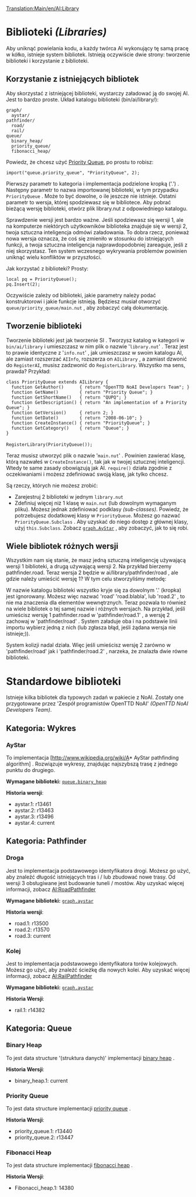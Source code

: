 [[Translation:Main/en/AI:Library]]
<!--{{en/NoAI}}-->{{pl/NoAI}}

= Biblioteki ''(Libraries)'' =

Aby uniknąć powielania kodu, a każdy twórca AI wykonujący tę samą pracę w kółko, istnieje system bibliotek. Istnieją oczywiście dwie strony: tworzenie biblioteki i korzystanie z biblioteki.

== Korzystanie z istniejących bibliotek ==

Aby skorzystać z istniejącej biblioteki, wystarczy załadować ją do swojej AI. Jest to bardzo proste. Układ katalogu biblioteki (bin/ai/library/):

 graph/
   aystar/
 pathfinder/
   road/
   rail/
 queue/
   binary_heap/
   priority_queue/
   fibonacci_heap/

Powiedz, że chcesz użyć [[Main/en/SI:Library/Pl#Priority Queue|Priority Queue]], po prostu to robisz:

 import("queue.priority_queue", "PriorityQueue", 2);

Pierwszy parametr to kategoria i implementacja podzielone kropką ('.') . Następny parametr to nazwa importowanej biblioteki, w tym przypadku <code>PriorityQueue</code> . Może to być dowolne, o ile jeszcze nie istnieje. Ostatni parametr to wersja, której spodziewasz się w bibliotece. Aby pobrać bieżącą wersję biblioteki, otwórz plik library.nut z odpowiedniego katalogu. 

Sprawdzenie wersji jest bardzo ważne. Jeśli spodziewasz się wersji 1, ale na komputerze niektórych użytkowników biblioteka znajduje się w wersji 2, twoja sztuczna inteligencja odmówi załadowania. To dobra rzecz, ponieważ nowa wersja oznacza, że ​​coś się zmieniło w stosunku do istniejących funkcji, a twoja sztuczna inteligencja najprawdopodobniej zareaguje, jeśli z niej skorzystasz. Ten system wczesnego wykrywania problemów powinien uniknąć wielu konfliktów w przyszłości.

Jak korzystać z biblioteki? Prosty:

 local pq = PriorityQueue();
 pq.Insert(2);

Oczywiście zależy od biblioteki, jakie parametry należy podać konstruktorowi i jakie funkcje istnieją. Będziesz musiał otworzyć <code>queue/priority_queue/main.nut</code> , aby zobaczyć całą dokumentację.

== Tworzenie biblioteki ==

Tworzenie biblioteki jest jak tworzenie SI . Tworzysz katalog w kategorii w <code>bin/ai/library</code> i umieszczasz w nim plik o nazwie '<code>library.nut</code>' . Teraz jest to prawie identyczne z '<code>info.nut</code>' , jak umieszczasz w swoim katalogu AI, ale zamiast rozszerzać <code>AIInfo</code>, rozszerza on <code>AILibrary</code> , a zamiast dzwonić do <code>RegisterAI</code>, musisz zadzwonić do <code>RegisterLibrary</code>. Wszystko ma sens, prawda? Przykład:

 class PriorityQueue extends AILibrary {
   function GetAuthor()      { return "OpenTTD NoAI Developers Team"; }
   function GetName()        { return "Priority Queue"; }
   function GetShortName()   { return "QUPQ"; }
   function GetDescription() { return "An implementation of a Priority Queue"; }
   function GetVersion()     { return 2; }
   function GetDate()        { return "2008-06-10"; }
   function CreateInstance() { return "PriorityQueue"; }
   function GetCategory()    { return "Queue"; }
 }
 
 RegisterLibrary(PriorityQueue());

Teraz musisz utworzyć plik o nazwie '<code>main.nut</code>' . Powinien zawierać klasę, którą nazwałeś w <code>CreateInstance()</code>, tak jak w twojej sztucznej inteligencji. Wtedy te same zasady obowiązują jak AI. <code>require()</code> działa zgodnie z oczekiwaniami i możesz zdefiniować swoją klasę, jak tylko chcesz.

Są rzeczy, których nie możesz zrobić:

* Zarejestruj 2 biblioteki w jednym <code>library.nut</code>
* Zdefiniuj więcej niż 1 klasę w <code>main.nut</code> (lub dowolnym wymaganym pliku). Możesz jednak zdefiniować podklasy ''(sub-classes)''. Powiedz, że potrzebujesz dodatkowej klasy w <code>PriorityQueue</code>. Możesz go nazwać <code>PriorityQueue.Subclass</code> . Aby uzyskać do niego dostęp z głównej klasy, użyj <code>this.Subclass</code>. Zobacz <code>[[Main/en/SI:Library/Pl#AyStar|graph.AyStar]]</code> , aby zobaczyć, jak to się robi.

== Wiele bibliotek różnych wersji ==

Wszystkim nam się stanie, że masz jedną sztuczną inteligencję używającą wersji 1 biblioteki, a drugą używającą wersji 2. Na przykład bierzemy pathfinder.road. Teraz wersja 2 będzie w ai/library/pathfinder/road , ale gdzie należy umieścić wersję 1? W tym celu stworzyliśmy metodę:

W nazwie katalogu biblioteki wszystko kryje się za dowolnym '.' (kropka) jest ignorowany. Możesz więc nazwać 'road' 'road.blabla', lub 'road.2' , to nie ma znaczenia dla elementów wewnętrznych. Teraz pozwala to również na wiele bibliotek o tej samej nazwie i różnych wersjach. Na przykład, jeśli umieścisz wersję 1 pathfinder.road w 'pathfinder/road.1' , a wersję 2 zachowaj w 'pathfinder/road' . System załaduje oba i na podstawie linii importu wybierz jedną z nich (lub zgłasza błąd, jeśli żądana wersja nie istnieje;)).

System kolizji nadal działa. Więc jeśli umieścisz wersję 2 zarówno w 'pathfinder/road' jak i  'pathfinder/road.2' , narzeka, że ​​znalazła dwie równe biblioteki.

= Standardowe biblioteki =

Istnieje kilka bibliotek dla typowych zadań w pakiecie z NoAI. Zostały one przygotowane przez 'Zespół programistów OpenTTD NoAI' ''(OpenTTD NoAI Developers Team)''.

== Kategoria: Wykres ==

=== AyStar ===

To implementacja [http://www.wikipedia.org/wiki/A* AyStar pathfinding algorithm] . Rozwiązuje wykresy, znajdując najszybszą trasę z jednego punktu do drugiego.

'''Wymagane biblioteki:''' <code>[[Main/en/SI:Library/Pl#Binary Heap|queue.binary_heap]]</code>

'''Historia wersji''':
* aystar.1: r13461
* aystar.2: r13463
* aystar.3: r13496
* aystar.4: current

== Kategoria: Pathfinder ==

=== Droga ===

Jest to implementacja podstawowego identyfikatora drogi. Możesz go użyć, aby znaleźć długość istniejących tras i / lub zbudować nowe trasy. Od wersji 3 obsługiwane jest budowanie tuneli / mostów. Aby uzyskać więcej informacji, zobacz [[Main/pl/SI:RoadPathfinder|AI:RoadPathfinder]]

'''Wymagane biblioteki:''' <code>[[Main/en/SI:Library/Pl#AyStar|graph.aystar]]</code>

'''Historia wersji''':
* road.1: r13500
* road.2: r13570
* road.3: current

=== Kolej ===

Jest to implementacja podstawowego identyfikatora torów kolejowych. Możesz go użyć, aby znaleźć ścieżkę dla nowych kolei. Aby uzyskać więcej informacji, zobacz [[Main/pl/SI:RailPathfinder|AI:RailPathfinder]]

'''Wymagane biblioteki:''' <code>[[Main/en/SI:Library/Pl#AyStar|graph.aystar]]</code>

'''Historia Wersji''':
* rail.1: r14382

== Kategoria: Queue ==

=== Binary Heap ===

To jest data structure '(struktura danych)' implementacji [http://www.wikipedia.org/wiki/Binary_heap binary heap] .

'''Historia Wersji''':
* binary_heap.1: current

=== Priority Queue ===

To jest data structure implementacji [http://www.wikipedia.org/wiki/Priority_queue priority queue] .

'''Historia Wersji''':
* priority_queue.1: r13440
* priority_queue.2: r13447

=== Fibonacci Heap ===

To jest data structure implementacji [http://www.wikipedia.org/wiki/Fibonacci_heap fibonacci heap] .

'''Historia Wersji''':
* Fibonacci_heap.1: 14380